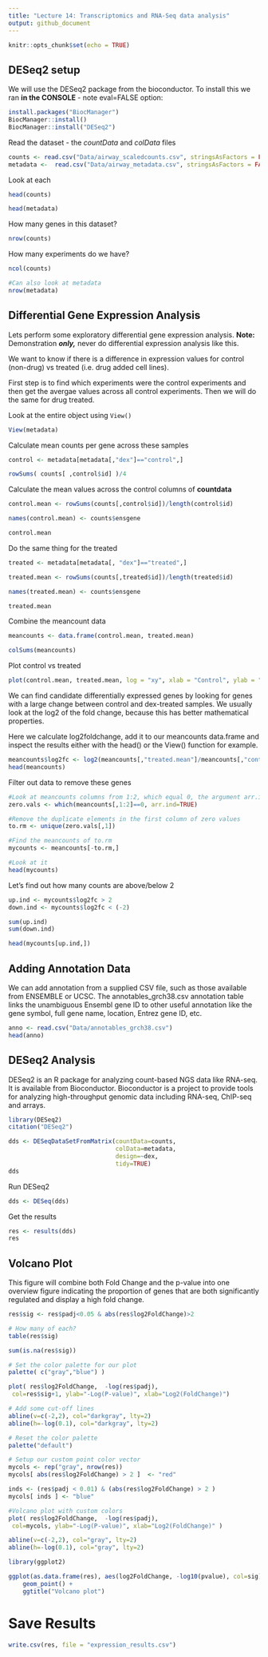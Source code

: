 ---
title: "Lecture 14: Transcriptomics and RNA-Seq data analysis"
output: github_document
---

```{r setup, include=FALSE}
knitr::opts_chunk$set(echo = TRUE)
```

## DESeq2 setup

We will use the DESeq2 package from the bioconductor. To install this we ran **in the CONSOLE** - note eval=FALSE option:

```{r eval=FALSE}
install.packages("BiocManager")
BiocManager::install()
BiocManager::install("DESeq2")
```

Read the dataset - the *countData* and *colData* files
```{r}
counts <- read.csv("Data/airway_scaledcounts.csv", stringsAsFactors = FALSE)
metadata <-  read.csv("Data/airway_metadata.csv", stringsAsFactors = FALSE)
```

Look at each
```{r}
head(counts)

head(metadata)
```

How many genes in this dataset?
```{r}
nrow(counts)
```

How many experiments do we have?
```{r}
ncol(counts)

#Can also look at metadata
nrow(metadata)
```


## Differential Gene Expression Analysis 
Lets perform some exploratory differential gene expression analysis. **Note:** Demonstration ***only,*** never do differential expression analysis like this.

We want to know if there is a difference in expression values for control (non-drug) vs treated (i.e. drug added cell lines).

First step is to find which experiments were the control experiments and then get the avergae values across all control experiments. Then we will do the same for drug treated.

Look at the entire object using `View()`
```{r}
View(metadata)
```

Calculate mean counts per gene across these samples
```{r}
control <- metadata[metadata[,"dex"]=="control",]

rowSums( counts[ ,control$id] )/4 
```

Calculate the mean values across the control columns of **countdata**
```{r}
control.mean <- rowSums(counts[,control$id])/length(control$id)

names(control.mean) <- counts$ensgene

control.mean
```

Do the same thing for the treated
```{r}
treated <- metadata[metadata[, "dex"]=="treated",]

treated.mean <- rowSums(counts[,treated$id])/length(treated$id)

names(treated.mean) <- counts$ensgene

treated.mean
```

Combine the meancount data
```{r}
meancounts <- data.frame(control.mean, treated.mean)

colSums(meancounts)
```

Plot control vs treated
```{r}
plot(control.mean, treated.mean, log = "xy", xlab = "Control", ylab = "Treated")
```

We can find candidate differentially expressed genes by looking for genes with a large change between control and dex-treated samples. We usually look at the log2 of the fold change, because this has better mathematical properties.

Here we calculate log2foldchange, add it to our meancounts data.frame and inspect the results either with the head() or the View() function for example.

```{r}
meancounts$log2fc <- log2(meancounts[,"treated.mean"]/meancounts[,"control.mean"])
head(meancounts)
```

Filter out data to remove these genes
```{r}
#Look at meancounts columns from 1:2, which equal 0, the argument arr.ind shows exactly which ones have a value of zero
zero.vals <- which(meancounts[,1:2]==0, arr.ind=TRUE)

#Remove the duplicate elements in the first column of zero values
to.rm <- unique(zero.vals[,1])

#Find the meancounts of to.rm
mycounts <- meancounts[-to.rm,]

#Look at it
head(mycounts)
```

Let's find out how many counts are above/below 2
```{r}
up.ind <- mycounts$log2fc > 2
down.ind <- mycounts$log2fc < (-2)

sum(up.ind)
sum(down.ind)
```

```{r}
head(mycounts[up.ind,])
```

## Adding Annotation Data
We can add annotation from a supplied CSV file, such as those available from ENSEMBLE or UCSC. The annotables_grch38.csv annotation table links the unambiguous Ensembl gene ID to other useful annotation like the gene symbol, full gene name, location, Entrez gene ID, etc.

```{r}
anno <- read.csv("Data/annotables_grch38.csv")
head(anno)
```

## DESeq2 Analysis
DESeq2 is an R package for analyzing count-based NGS data like RNA-seq. It is available from Bioconductor. Bioconductor is a project to provide tools for analyzing high-throughput genomic data including RNA-seq, ChIP-seq and arrays.

```{r}
library(DESeq2)
citation("DESeq2")
```

```{r}
dds <- DESeqDataSetFromMatrix(countData=counts, 
                              colData=metadata, 
                              design=~dex, 
                              tidy=TRUE)
dds
```

Run DESeq2
```{r}
dds <- DESeq(dds)
```

Get the results
```{r}
res <- results(dds)
res
```

## Volcano Plot

This figure will combine both Fold Change and the p-value into one overview figure indicating the proportion of genes that are both significantly regulated and display a high fold change.

```{r}
res$sig <- res$padj<0.05 & abs(res$log2FoldChange)>2

# How many of each?
table(res$sig)
```

```{r}
sum(is.na(res$sig))
```

```{r}
# Set the color palette for our plot
palette( c("gray","blue") )

plot( res$log2FoldChange,  -log(res$padj), 
 col=res$sig+1, ylab="-Log(P-value)", xlab="Log2(FoldChange)")

# Add some cut-off lines
abline(v=c(-2,2), col="darkgray", lty=2)
abline(h=-log(0.1), col="darkgray", lty=2)
```

```{r}
# Reset the color palette
palette("default")   
```

```{r}
# Setup our custom point color vector 
mycols <- rep("gray", nrow(res))
mycols[ abs(res$log2FoldChange) > 2 ]  <- "red" 

inds <- (res$padj < 0.01) & (abs(res$log2FoldChange) > 2 )
mycols[ inds ] <- "blue"

#Volcano plot with custom colors 
plot( res$log2FoldChange,  -log(res$padj), 
 col=mycols, ylab="-Log(P-value)", xlab="Log2(FoldChange)" )

abline(v=c(-2,2), col="gray", lty=2)
abline(h=-log(0.1), col="gray", lty=2)
```

```{r}
library(ggplot2)

ggplot(as.data.frame(res), aes(log2FoldChange, -log10(pvalue), col=sig)) + 
    geom_point() + 
    ggtitle("Volcano plot")
```

# Save Results

```{r}
write.csv(res, file = "expression_results.csv")
```


